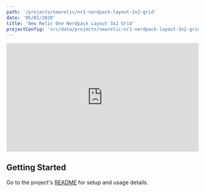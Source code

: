 ```yaml
---
path: '/projects/newrelic/nr1-nerdpack-layout-3x2-grid'
date: '05/01/2020'
title: 'New Relic One Nerdpack Layout 3x2 Grid'
projectConfig: 'src/data/projects/newrelic-nr1-nerdpack-layout-3x2-grid.json'
---
```


<div className="responsive-video">
  <div
    class="wistia_responsive_padding"
    style="padding:56.25% 0 0 0;position:relative;"
  >
    <div
      class="wistia_responsive_wrapper"
      style="height:100%;left:0;position:absolute;top:0;width:100%;"
    >
      <iframe
        src="https://fast.wistia.net/embed/iframe/vg6jkqxhrl?videoFoam=true"
        title="Nerdpack Layouts Templates Walkthrough Video"
        allowtransparency="true"
        frameborder="0"
        scrolling="no"
        class="wistia_embed"
        name="wistia_embed"
        allowfullscreen
        mozallowfullscreen
        webkitallowfullscreen
        oallowfullscreen
        msallowfullscreen
        width="100%"
        height="100%"
      ></iframe>
    </div>
  </div>
  <script src="https://fast.wistia.net/assets/external/E-v1.js" async></script>
</div>

## Getting Started

Go to the project's [README](https://github.com/newrelic/nr1-nerdpack-layout-3x2-grid#readme) for setup and usage details.

<!--


<div className="responsive-video">
  <iframe width="560" height="315" src="https://www.youtube.com/embed/7wnav6Fu9T0" frameborder="0" allow="accelerometer; autoplay; encrypted-media; gyroscope; picture-in-picture" allowfullscreen></iframe>
</div>

<Link to="/cta">Install</Link>

## [Optional] Features

### [Optional] Feature 1

### [Optional] Feature 2

## [Required] Getting Started

### [Optional] Code example highlighting an extension or customization point

This is how you extend New Relic One Nerdpack Layout 3x2 Grid in following way.

```js
import React, { useState } from 'react';
import PropTypes from 'prop-types';

// I'm a comment;
const aMadeUpFunction = () => {
if (myArray.length !== 100) {
  myArray.map((item, i) => item * i);
} else {
  return null
}
};
```
### [Optional] More details about the project

## [Optional] What people are saying

Praesent commodo cursus magna, vel scelerisque nisl consectetur et.
Maecenas faucibus mollis interdum. Lorem ipsum dolor sit amet,
consectetur adipiscing elit.

> [name="Leslie Webb"] Vitae enim egestas egestas at gravida arcu, amet in. Facilisis at
massa amet, aliquet dui semper. Sit placerat sed et ornare faucibus
egestas sit nisl, diam.

> [name="Bildad the Shuhite"] Aenean eu leo quam. Pellentesque ornare sem lacinia quam venenatis
vestibulum. Maecenas faucibus mollis interdum. Maecenas sed diam
eget risus varius blandit sit amet non magna.
-->
